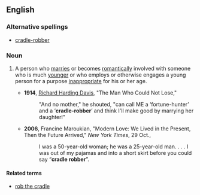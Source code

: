 ==English==

===Alternative spellings===
* [[cradle-robber]]

===Noun===
{{en-noun|sg=[[cradle]] [[robber]]}}

# {{context|idiom|disapproving}} A person who [[marry|marries]] or becomes [[romantically]] involved with someone who is much [[younger]] or who employs or otherwise engages a young person for a purpose [[inappropriate]] for his or her age.
#*'''1914''', [[w:Richard_Harding_Davis|Richard Harding Davis]], "The Man Who Could Not Lose,"
#*:"And no mother," he shouted, "can call ME a ‘fortune-hunter’ and a ‘'''cradle-robber'''’ and think I'll make good by marrying her daughter!"
#*'''2006''', Francine Maroukian, "Modern Love: We Lived in the Present, Then the Future Arrived," ''New York Times'', 29 Oct.,
#*:I was a 50-year-old woman; he was a 25-year-old man. . . . I was out of my pajamas and into a short skirt before you could say “'''cradle robber'''”.

====Related terms====
* [[rob the cradle]]